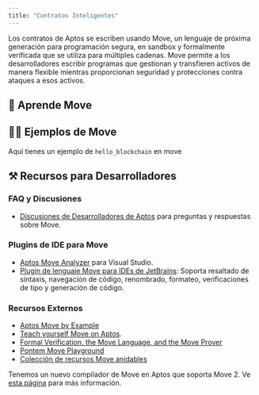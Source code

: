 ```yaml
---
title: "Contratos Inteligentes"
---
```




Los contratos de Aptos se escriben usando Move, un lenguaje de próxima generación para programación segura, en sandbox y formalmente verificada que se utiliza para múltiples cadenas.
Move permite a los desarrolladores escribir programas que gestionan y transfieren activos de manera flexible mientras proporcionan seguridad y protecciones contra ataques a esos activos.

## 📖 Aprende Move

<CardGrid>
  <LinkCard href="/build/smart-contracts/why-move" title="¿Por qué Move?" description="Aprende por qué Aptos usa el Lenguaje Move" />

  <LinkCard href="/build/smart-contracts/create-package" title="Crear Paquete" description="Comienza aprendiendo cómo crear un paquete Move" />

  <LinkCard href="/build/smart-contracts/objects" title="Objetos" description="Aprende cómo usar el estándar de Objetos en Aptos para crear primitivos componibles y flexibles en la cadena" />
</CardGrid>

## 👨‍💻 Ejemplos de Move

<CardGrid>
  <LinkCard href="https://github.com/aptos-labs/aptos-core/tree/main/aptos-move/move-examples" title="Ejemplos de Move en Aptos" description="30+ ejemplos sobre cómo desarrollar Move en Aptos" target="_blank" />

  <LinkCard href="https://github.com/aptos-labs/aptos-core/tree/main/aptos-move/move-examples/move-tutorial" title="Tutorial de Move" description="Cubre los fundamentos de la programación con Move" target="_blank" />

  <LinkCard href="/build/guides/first-move-module" title="Tu primer Módulo Move" description="Un ejemplo de cómo publicar tu primer módulo move" />
</CardGrid>

Aquí tienes un ejemplo de `hello_blockchain` en move

<RemoteCodeblock permalink="https://github.com/aptos-labs/aptos-core/blob/77e1d222ebc5e7294e115e0d090c001da1d0e072/aptos-move/move-examples/hello_blockchain/sources/hello_blockchain.move#L1-L59" />

## ⚒️ Recursos para Desarrolladores

### FAQ y Discusiones

- [Discusiones de Desarrolladores de Aptos](https://github.com/aptos-labs/aptos-developer-discussions/discussions) para preguntas y respuestas sobre Move.

### Plugins de IDE para Move

- [Aptos Move Analyzer](https://marketplace.visualstudio.com/items?itemName=MoveBit.aptos-move-analyzer) para Visual Studio.
- [Plugin de lenguaje Move para IDEs de JetBrains](https://plugins.jetbrains.com/plugin/14721-move-language): Soporta resaltado de sintaxis, navegación de código, renombrado, formateo, verificaciones de tipo y generación de código.

### Recursos Externos

- [Aptos Move by Example](https://move-developers-dao.gitbook.io/aptos-move-by-example)
- [Teach yourself Move on Aptos](https://github.com/econia-labs/teach-yourself-move).
- [Formal Verification, the Move Language, and the Move Prover](https://www.certik.com/resources/blog/2wSOZ3mC55AB6CYol6Q2rP-formal-verification-the-move-language-and-the-move-prover)
- [Pontem Move Playground](https://playground.pontem.network/)
- [Colección de recursos Move anidables](https://github.com/taoheorg/taohe)

Tenemos un nuevo compilador de Move en Aptos que soporta Move 2. Ve [esta página](../../../build/smart-contracts/compiler_v2) para más información.
